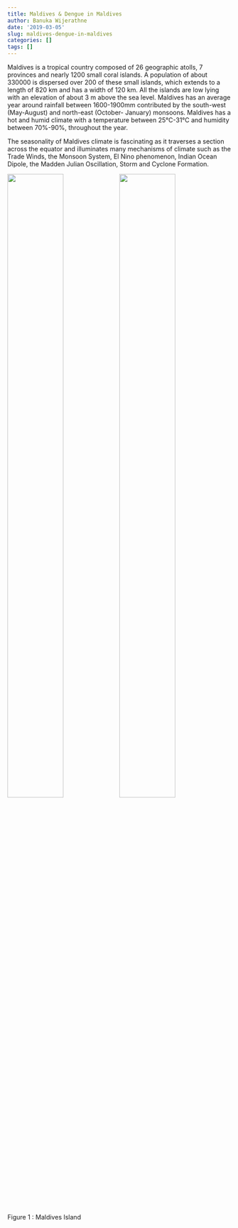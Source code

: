```yaml
---
title: Maldives & Dengue in Maldives
author: Banuka Wijerathne
date: '2019-03-05'
slug: maldives-dengue-in-maldives
categories: []
tags: []
---
```


Maldives is a tropical country composed of 26 geographic atolls, 7 provinces and
nearly 1200 small coral islands. A population of about 330000 is dispersed over
200 of these small islands, which extends to a length of 820 km and has a width
of 120 km. All the islands are low lying with an elevation of about 3 m above
the sea level. Maldives has an average year around rainfall between 1600-1900mm
contributed by the south-west (May-August) and north-east (October- January) monsoons. Maldives has a hot and humid climate with a temperature between
25°C-31°C and humidity between 70%-90%, throughout the year.

The seasonality of Maldives climate is fascinating as it traverses a section across
the equator and illuminates many mechanisms of climate such as the Trade Winds,
the Monsoon System, El Nino phenomenon, Indian Ocean Dipole, the Madden Julian
Oscillation, Storm and Cyclone Formation.

![](/post/2019-03-05-maldives-dengue-in-maldives_files/Maldives with Longitudes Latitudes.png){width=50% height=60%}![](/post/2019-03-05-maldives-dengue-in-maldives_files/Maldives_1.png){width=50% height=60%}
Figure 1 : Maldives Island